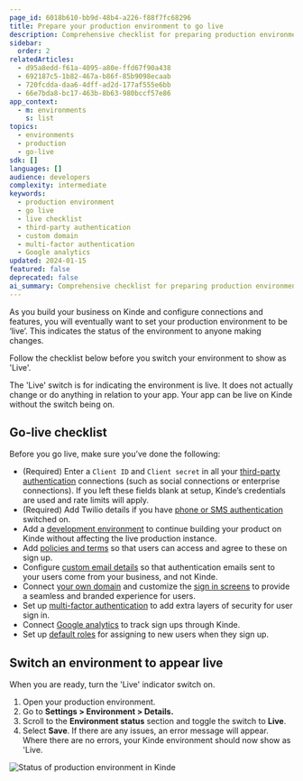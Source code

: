 ```yaml
---
page_id: 6018b610-bb9d-48b4-a226-f88f7fc68296
title: Prepare your production environment to go live
description: Comprehensive checklist for preparing production environment to go live including authentication setup, domain configuration, security measures, and analytics integration.
sidebar:
  order: 2
relatedArticles:
  - d95a8edd-f61a-4095-a80e-ffd67f90a438
  - 692187c5-1b82-467a-b86f-85b9098ecaab
  - 720fcdda-daa6-4dff-ad2d-177af555e6bb
  - 66e7bda8-bc17-463b-8b63-980bccf57e86
app_context:
  - m: environments
    s: list
topics:
  - environments
  - production
  - go-live
sdk: []
languages: []
audience: developers
complexity: intermediate
keywords:
  - production environment
  - go live
  - live checklist
  - third-party authentication
  - custom domain
  - multi-factor authentication
  - Google analytics
updated: 2024-01-15
featured: false
deprecated: false
ai_summary: Comprehensive checklist for preparing production environment to go live including authentication setup, domain configuration, security measures, and analytics integration.
---
```


As you build your business on Kinde and configure connections and features, you will eventually want to set your production environment to be ‘live’. This indicates the status of the environment to anyone making changes. 

Follow the checklist below before you switch your environment to show as 'Live'.

<Aside title="The live button is not actually live">

The 'Live' switch is for indicating the environment is live. It does not actually change or do anything in relation to your app. Your app can be live on Kinde without the switch being on.

</Aside>

## Go-live checklist

Before you go live, make sure you’ve done the following:

- (Required) Enter a `Client ID` and `Client secret` in all your [third-party authentication](/authenticate/authentication-methods/set-up-user-authentication/) connections (such as social connections or enterprise connections). If you left these fields blank at setup, Kinde’s credentials are used and rate limits will apply.
- (Required) Add Twilio details if you have [phone or SMS authentication](/authenticate/authentication-methods/phone-authentication/) switched on.
- Add a [development environment](/build/environments/environments/) to continue building your product on Kinde without affecting the live production instance.
- Add [policies and terms](/manage-your-account/business-information/policies-terms/) so that users can access and agree to these on sign up.
- Configure [custom email details](/get-started/connect/customize-email-sender/) so that authentication emails sent to your users come from your business, and not Kinde.
- Connect [your own domain](/build/domains/pointing-your-domain/) and customize the [sign in screens](/design/brand/global-brand-defaults/) to provide a seamless and branded experience for users.
- Set up [multi-factor authentication](/authenticate/multi-factor-auth/enable-multi-factor-authentication/) to add extra layers of security for user sign in.
- Connect [Google analytics](/manage-users/view-activity/track-user-sign-in-with-google-analytics/) to track sign ups through Kinde.
- Set up [default roles](/manage-users/roles-and-permissions/default-user-roles/) for assigning to new users when they sign up.

## Switch an environment to appear live

When you are ready, turn the 'Live' indicator switch on.

1. Open your production environment.
2. Go to **Settings > Environment > Details.**
3. Scroll to the **Environment status** section and toggle the switch to **Live**. 
4. Select **Save**. If there are any issues, an error message will appear. Where there are no errors, your Kinde environment should now show as 'Live.

![Status of production environment in Kinde](https://imagedelivery.net/skPPZTHzSlcslvHjesZQcQ/ac1aa617-bcb6-4a7f-02d3-b51aa7bcc600/public)
